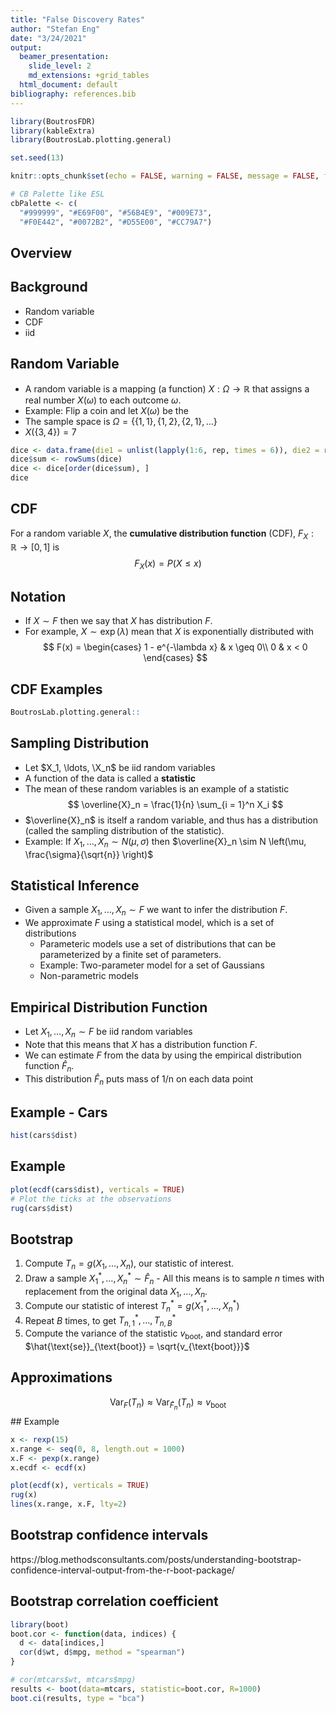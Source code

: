 ```yaml
---
title: "False Discovery Rates"
author: "Stefan Eng"
date: "3/24/2021"
output:
  beamer_presentation:
    slide_level: 2
    md_extensions: +grid_tables
  html_document: default
bibliography: references.bib
---
```


```r
library(BoutrosFDR)
library(kableExtra)
library(BoutrosLab.plotting.general)

set.seed(13)

knitr::opts_chunk$set(echo = FALSE, warning = FALSE, message = FALSE, fig.align = 'center', out.width = '90%', fig.pos = 'H');

# CB Palette like ESL
cbPalette <- c(
  "#999999", "#E69F00", "#56B4E9", "#009E73",
  "#F0E442", "#0072B2", "#D55E00", "#CC79A7")
```

## Overview

## Background
  - Random variable
  - CDF
  - iid

## Random Variable
  - A random variable is a mapping (a function) $X : \Omega \to \mathbb R$ that assigns a real number $X(\omega)$ to each outcome $\omega$.
  - Example: Flip a coin and let $X(\omega)$ be the 
  - The sample space is $\Omega = \{\{ 1, 1\}, \{ 1, 2\}, \{ 2, 1\}, \ldots \}$
  - $X(\{3,4\}) = 7$

```r
dice <- data.frame(die1 = unlist(lapply(1:6, rep, times = 6)), die2 = rep(1:6, 6))
dice$sum <- rowSums(dice)
dice <- dice[order(dice$sum), ]
dice
```

## CDF
  For a random variable $X$, the **cumulative distribution function** (CDF), $F_X : \mathbb R \to [0,1]$ is
  $$
  F_X(x) = P(X \leq x)
  $$

## Notation
  - If $X \sim F$ then we say that $X$ has distribution $F$.
  - For example, $X \sim \exp(\lambda)$ mean that $X$ is exponentially distributed with
  $$
  F(x) = \begin{cases}
    1 - e^{-\lambda x} & x \geq 0\\
    0 & x < 0
  \end{cases}
  $$
  


## CDF Examples
```r
BoutrosLab.plotting.general::
```

## Sampling Distribution
  - Let $X_1, \ldots, \X_n$  be iid random variables
  - A function of the data is called a **statistic**
  - The mean of these random variables is an example of a statistic
  $$
  \overline{X}_n = \frac{1}{n} \sum_{i = 1}^n X_i
  $$
  - $\overline{X}_n$ is itself a random variable, and thus has a distribution (called the sampling distribution of the statistic).
  - Example: If $X_1, \ldots, X_n \sim N(\mu,\sigma)$ then $\overline{X}_n \sim N \left(\mu, \frac{\sigma}{\sqrt{n}} \right)$

## Statistical Inference
  - Given a sample $X_1, \ldots, X_n \sim F$ we want to infer the distribution $F$.
  - We approximate $F$ using a statistical model, which is a set of distributions
    - Parameteric models use a set of distributions that can be parameterized by a finite set of parameters.
    - Example: Two-parameter model for a set of Gaussians
    - Non-parametric models 

## Empirical Distribution Function
  - Let $X_1, \ldots, X_n \sim F$ be iid random variables
  - Note that this means that $X$ has a distribution function $F$.
  - We can estimate $F$ from the data by using the empirical distribution function $\hat{F}_n$.
  - This distribution $\hat{F}_n$ puts mass of 1/n on each data point

## Example - Cars
```r
hist(cars$dist)
```

## Example
```r
plot(ecdf(cars$dist), verticals = TRUE)
# Plot the ticks at the observations
rug(cars$dist)
```

## Bootstrap
  1. Compute $T_n = g(X_1, \ldots, X_n)$, our statistic of interest.
  1. Draw a sample $X_1^*, \ldots, X_n^* \sim \hat{F}_n$
    - All this means is to sample $n$ times with replacement from the original data $X_1, \ldots, X_n$.
  2. Compute our statistic of interest $T_n^* = g(X_1^*, \ldots, X_n^*)$
  3. Repeat $B$ times, to get $T_{n,1}^*, \ldots, T_{n,B}^*$
  4. Compute the variance of the statistic $v_{\text{boot}}$, and standard error $\hat{\text{se}}_{\text{boot}} = \sqrt{v_{\text{boot}}}$
  
## Approximations
$$
\operatorname{Var}_F(T_n)  \approx \operatorname{Var}_{\hat{F}_n} (T_n) \approx v_{\text{boot}}
$$
## Example
```r
x <- rexp(15)
x.range <- seq(0, 8, length.out = 1000)
x.F <- pexp(x.range)
x.ecdf <- ecdf(x)

plot(ecdf(x), verticals = TRUE)
rug(x)
lines(x.range, x.F, lty=2)
```

## Bootstrap confidence intervals
https://blog.methodsconsultants.com/posts/understanding-bootstrap-confidence-interval-output-from-the-r-boot-package/

## Bootstrap correlation coefficient
```r
library(boot)
boot.cor <- function(data, indices) {
  d <- data[indices,]
  cor(d$wt, d$mpg, method = "spearman")
}

# cor(mtcars$wt, mtcars$mpg)
results <- boot(data=mtcars, statistic=boot.cor, R=1000)
boot.ci(results, type = "bca")
```
